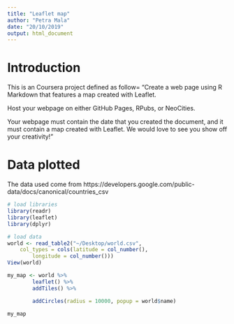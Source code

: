 ```yaml
---
title: "Leaflet map"
author: "Petra Mala"
date: "20/10/2019"
output: html_document
---
```


# Introduction
This is an Coursera project defined as follow= “Create a web page using R Markdown that features a map created with Leaflet.

Host your webpage on either GitHub Pages, RPubs, or NeoCities.

Your webpage must contain the date that you created the document, and it must contain a map created with Leaflet. We would love to see you show off your creativity!"

# Data plotted
The data used come from https://developers.google.com/public-data/docs/canonical/countries_csv



```r
# load libraries
library(readr)
library(leaflet)
library(dplyr)

# load data
world <- read_table2("~/Desktop/world.csv", 
    col_types = cols(latitude = col_number(), 
        longitude = col_number()))
View(world)

```

```r
my_map <- world %>%
        leaflet() %>%
        addTiles() %>%

        addCircles(radius = 10000, popup = world$name)

my_map

```
